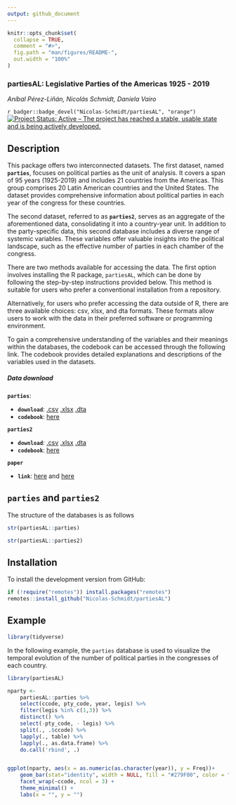 ```yaml
---
output: github_document
---
```


<!-- README.md is generated from README.Rmd. Please edit that file -->

```r
knitr::opts_chunk$set(
  collapse = TRUE,
  comment = "#>",
  fig.path = "man/figures/README-",
  out.width = "100%"
)
```

### __partiesAL__:  Legislative Parties of the Americas 1925 - 2019


*Aníbal Pérez-Liñán, Nicolás Schmidt, Daniela Vairo*



<!-- badges: start -->
`r badger::badge_devel("Nicolas-Schmidt/partiesAL", "orange")`
[![Project Status: Active – The project has reached a stable, usable state and is being actively developed.](https://www.repostatus.org/badges/latest/active.svg)](https://www.repostatus.org/#active)

<!-- badges: end -->



## Description
This package offers two interconnected datasets. The first dataset, named __`parties`__, focuses on political parties as the unit of analysis. It covers a span of 95 years (1925-2019) and includes 21 countries from the Americas. This group comprises 20 Latin American countries and the United States. The dataset provides comprehensive information about political parties in each year of the congress for these countries.

The second dataset, referred to as __`parties2`__, serves as an aggregate of the aforementioned data, consolidating it into a country-year unit. In addition to the party-specific data, this second database includes a diverse range of systemic variables. These variables offer valuable insights into the political landscape, such as the effective number of parties in each chamber of the congress.

There are two methods available for accessing the data. The first option involves installing the R package, `partiesAL`, which can be done by following the step-by-step instructions provided below. This method is suitable for users who prefer a conventional installation from a repository.

Alternatively, for users who prefer accessing the data outside of R, there are three available choices: csv, xlsx, and dta formats. These formats allow users to work with the data in their preferred software or programming environment.

To gain a comprehensive understanding of the variables and their meanings within the databases, the codebook can be accessed through the following link. The codebook provides detailed explanations and descriptions of the variables used in the datasets.


##### Data download


__`parties`__:

* __`download`__: [.csv](https://github.com/Nicolas-Schmidt/partiesAL/tree/master/man/figures/export/parties/csv)  [.xlsx](https://github.com/Nicolas-Schmidt/partiesAL/tree/master/man/figures/export/parties/xlsx)  [.dta](https://github.com/Nicolas-Schmidt/partiesAL/tree/master/man/figures/export/parties/dta) 
* __`codebook`__: [here](https://nicolas-schmidt.github.io/partiesAL/reference/parties.html)


__`parties2`__

* __`download`__: [.csv](https://github.com/Nicolas-Schmidt/partiesAL/tree/master/man/figures/export/parties2/csv)  [.xlsx](https://github.com/Nicolas-Schmidt/partiesAL/tree/master/man/figures/export/parties2/xlsx)  [.dta](https://github.com/Nicolas-Schmidt/partiesAL/tree/master/man/figures/export/parties2/dta) 
* __`codebook`__: [here](https://nicolas-schmidt.github.io/partiesAL/reference/parties2.html)


__`paper`__

* __`link`__: [here](http://www.politicaygobierno.cide.edu/index.php/pyg/article/view/1666/1101) and [here](https://www.tandfonline.com/doi/abs/10.1080/13510347.2019.1566321)



## `parties` and `parties2`

The structure of the databases is as follows

```r
str(partiesAL::parties)
```


```r
str(partiesAL::parties2)
```




## Installation

To install the development version from GitHub:

``` r
if (!require("remotes")) install.packages("remotes")
remotes::install_github("Nicolas-Schmidt/partiesAL")
```


## Example
```r
library(tidyverse)

```

In the following example, the `parties` database is used to visualize the temporal evolution of the number of political parties in the congresses of each country.



```r
library(partiesAL)

nparty <- 
    partiesAL::parties %>% 
    select(ccode, pty_code, year, legis) %>% 
    filter(legis %in% c(1,3)) %>% 
    distinct() %>%
    select(-pty_code, - legis) %>% 
    split(., .$ccode) %>% 
    lapply(., table) %>% 
    lapply(., as.data.frame) %>% 
    do.call('rbind', .) 


ggplot(nparty, aes(x = as.numeric(as.character(year)), y = Freq))+
    geom_bar(stat="identity", width = NULL, fill = "#279F00", color = "black") + 
    facet_wrap(~ccode, ncol = 3) + 
    theme_minimal() +
    labs(x = "", y = "")


```
